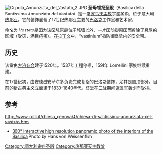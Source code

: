 {{Infobox religious building
| building_name         =圣母领报圣殿
| image                 = Santissima_Annunziata_del_Vastato_(Genoa).jpg
| image_size            =250px
| location              = 意大利[[热那亚|热那亚]]
| geo                   = {{coord|44|24|51|N|8|55|42|E|source:itwiki_region:IT_scale:2500|display=title}}
| religious_affiliation =[[罗马天主教|罗马天主教]]
| architecture_style    = 矫饰主义
| groundbreaking        = 1520年
| year_completed        = 18c
}}
[[Image:Cupola_Annunziata_del_Vastato_2.JPG|thumb]]
'''圣母领报圣殿'''（Basilica della Santissima Annunziata del Vastato）是一座[[罗马天主教|罗马天主教]]宗座圣殿，位于意大利[[热那亚|热那亚]]。它的装饰雇佣了17世纪热那亚主要的[[巴洛克|巴洛克]]工作室和艺术家。

命名为 ''Vastato''是因为该区域原是位于城墙以外，一片因防御原因而拆除了房屋的区域（受灾，满目疮痍）。在[[拉丁文|拉丁文]]中，“vastinium”指防御堡垒内的安全带。

==历史==
该堂由[[方济各会|方济各会]]建于1520年。1537年工程停顿，1591年 Lomellini 家族继续重建。

在17世纪初，由安德烈安萨尔多负责完成复杂的巴洛克装饰，尤其是圆顶部分。目前的新古典主义立面建于1830-1840年代。该堂在二战期间遭盟军轰炸而受损。

==参考==
http://www.irolli.it/chiesa_genova/4/chiesa-di-santissima-annunziata-del-vastato.html {{Wayback|url=http://www.irolli.it/chiesa_genova/4/chiesa-di-santissima-annunziata-del-vastato.html |date=20190909011549 }}
*[http://www.hvweb.net/en/360photos/chiesaannunziata/ 360° interactive high resolution panoramic photo of the interiors of the Basilica] {{Wayback|url=http://www.hvweb.net/en/360photos/chiesaannunziata/ |date=20190913161641 }} Photo by Hans von Weissenfluh

[[Category:意大利宗座圣殿|Category:意大利宗座圣殿]]
[[Category:热那亚天主教堂|Category:热那亚天主教堂]]